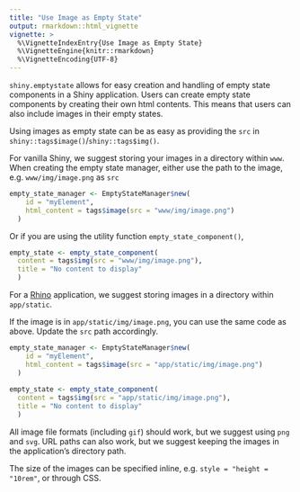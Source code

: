 ```yaml
---
title: "Use Image as Empty State"
output: rmarkdown::html_vignette
vignette: >
  %\VignetteIndexEntry{Use Image as Empty State}
  %\VignetteEngine{knitr::rmarkdown}
  %\VignetteEncoding{UTF-8}
---
```


`shiny.emptystate` allows for easy creation and handling of empty state components in a Shiny application. 
Users can create empty state components by creating their own html contents. 
This means that users can also include images in their empty states.

Using images as empty state can be as easy as providing the `src` in `shiny::tags$image()`/`shiny::tags$img()`.

For vanilla Shiny, we suggest storing your images in a directory within `www`.
When creating the empty state manager, either use the path to the image, e.g. `www/img/image.png` as `src`

```r
empty_state_manager <- EmptyStateManager$new(
    id = "myElement",
    html_content = tags$image(src = "www/img/image.png")
  )
```
Or if you are using the utility function `empty_state_component()`, 

```r
empty_state <- empty_state_component(
  content = tags$img(src = "www/img/image.png"),
  title = "No content to display"
  )
```
For a [Rhino](https://appsilon.github.io/rhino/index.html) application, we suggest storing images in a directory within `app/static`. 

If the image is in `app/static/img/image.png`, you can use the same code as above.
Update the `src` path accordingly.

```r
empty_state_manager <- EmptyStateManager$new(
    id = "myElement",
    html_content = tags$image(src = "app/static/img/image.png")
  )
  
empty_state <- empty_state_component(
  content = tags$img(src = "app/static/img/image.png"),
  title = "No content to display"
  )
```

All image file formats (including `gif`) should work, but we suggest using `png` and `svg`.
URL paths can also work, but we suggest keeping the images in the application's directory path.

The size of the images can be specified inline, e.g. `style = "height = "10rem"`, or through CSS.
